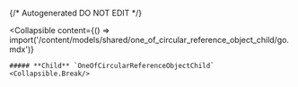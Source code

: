 {/* Autogenerated DO NOT EDIT  */}

<Collapsible
    content={() => import('/content/models/shared/one_of_circular_reference_object_child/go.mdx')}
>
    ##### **Child** `OneOfCircularReferenceObjectChild`
    <Collapsible.Break/>
</Collapsible>

